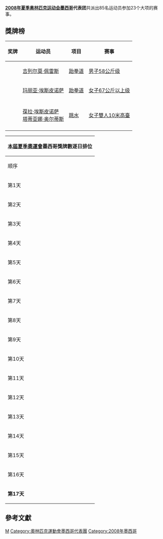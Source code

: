 {{Infobox Country Olympics
|NOC=MEX
|games=2008年夏季
|competitors=85
|sports=23
|flagbearer= [[葆拉·埃斯皮諾薩|葆拉·埃斯皮諾薩]]
|gold=2
|silver=
|bronze=1
|total=3
|rank=36
}}
'''[[2008年夏季奥林匹克运动会|2008年夏季奥林匹克运动会]][[墨西哥|墨西哥]]代表团'''共派出85名运动员参加23个大项的赛事。

== 獎牌榜 ==
{| class="wikitable sortable" style="font-size:88%" 
|-bgcolor=#efefef
! 奖牌
! 运动员
! 项目
! 赛事
|-
| {{gold medal}} || [[吉列尔莫·佩雷斯|吉列尔莫·佩雷斯]] || [[2008年夏季奧林匹克運動會跆拳道比賽|跆拳道]] || [[2008年夏季奧林匹克運動會跆拳道比賽—男子58公斤級|男子58公斤级]]
|-
| {{gold medal}} || [[玛丽亚·埃斯皮诺萨|玛丽亚·埃斯皮诺萨]] || [[2008年夏季奧林匹克運動會跆拳道比賽|跆拳道]] || [[2008年夏季奧林匹克運動會跆拳道比賽—女子67公斤級以上|女子67公斤以上级]]
|-

|-
| {{bronze medal}} || [[葆拉·埃斯皮诺萨|葆拉·埃斯皮诺萨]]<br />[[塔蒂亚娜·奥尔蒂斯|塔蒂亚娜·奥尔蒂斯]]||[[2008年夏季奧林匹克運動會跳水比賽|跳水]] ||[[2008年夏季奧林匹克運動會跳水比賽－女子雙人10米高臺|女子雙人10米高臺]]
|-
|}

{|  class="wikitable" style="font-size:85%" align="right" 
|- bgcolor="#efefef"
!colspan=7|[[2008年夏季奧林匹克運動會|本屆夏季奧運會]]'''墨西哥獎牌數逐日排位'''
|- style="text-align:center;"
|顺序
|[[2008年8月|8月]]
|'''位次'''
| bgcolor="gold" |金牌
| bgcolor="silver" |银牌
| bgcolor="CC9966" |铜牌
|奖牌
|- style="text-align:center;"
|第1天
|8日
|－
|－
|－
|－
|－
|- style="background:#ccccff; text-align:center;"
|第2天
|9日
|－
|－
|－
|－
|－
|- style="text-align:center;"
|第3天
|10日
|－
|－
|－
|－
|－
|- style="background:#ccccff; text-align:center;"
|第4天
|11日
|－
|－
|－
|－
|－
|- style="text-align:center;"
|第5天
|12日
|35
|0
|0
|1
|1
|- style="background:#ccccff; text-align:center;"
|第6天
|13日
|43
|0
|0
|1
|1
|- style="text-align:center;"
|第7天
|14日
|43
|0
|0
|1
|1
|- style="background:#ccccff; text-align:center;"
|第8天
|15日
|
|
|
|
|
|- style="text-align:center;"
|第9天
|16日
|
|
|
|
|
|- style="background:#ccccff; text-align:center;"
|第10天
|17日
|
|
|
|
|
|- style="text-align:center;"
|第11天
|18日
|
|
|
|
|
|- style="background:#ccccff; text-align:center;"
|第12天
|19日
|
|
|
|
|
|- style="text-align:center;"
|第13天
|20日
|
|
|
|
|
|- style="background:#ccccff; text-align:center;"
|第14天
|21日
|
|
|
|
|
|- style="text-align:center;"
|第15天
|22日
|
|
|
|
|
|- style="background:#ccccff; text-align:center;"
|第16天
|23日
|
|
|
|
|
|- style="background:#ccccff; text-align:center;"
|'''第17天'''
|'''24日'''
|
|
|
|
|
|}

== 參考文獻 ==
{{reflist}}

{{NOCin2008SummerOlympics}}

[[Category:2008年夏季奧林匹克運動會代表團|M]]
[[Category:奧林匹克運動會墨西哥代表團|Category:奧林匹克運動會墨西哥代表團]]
[[Category:2008年墨西哥|Category:2008年墨西哥]]